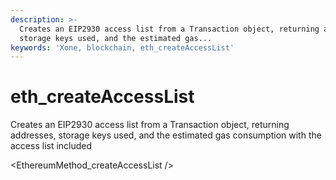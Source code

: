 ```yaml
---
description: >-
  Creates an EIP2930 access list from a Transaction object, returning addresses,
  storage keys used, and the estimated gas...
keywords: 'Xone, blockchain, eth_createAccessList'
---
```

# eth_createAccessList

Creates an EIP2930 access list from a Transaction object, returning addresses, storage keys used, and the estimated gas consumption with the access list included


<EthereumMethod_createAccessList />
